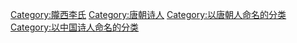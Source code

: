 [[Category:隴西李氏|Category:隴西李氏]]
[[Category:唐朝诗人|Category:唐朝诗人]]
[[Category:以唐朝人命名的分类|Category:以唐朝人命名的分类]]
[[Category:以中国诗人命名的分类|Category:以中国诗人命名的分类]]
